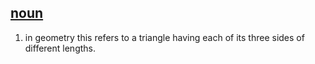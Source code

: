 == [[noun]] ==
#in geometry this refers to a triangle having each of its three sides of different lengths.